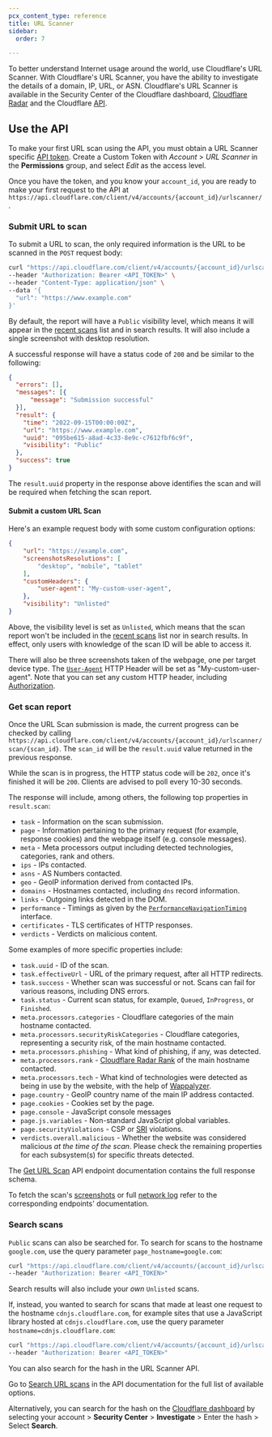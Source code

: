 ```yaml
---
pcx_content_type: reference
title: URL Scanner
sidebar:
  order: 7

---
```



To better understand Internet usage around the world, use Cloudflare's URL Scanner. With Cloudflare's URL Scanner, you have the ability to investigate the details of a domain, IP, URL, or ASN. Cloudflare's URL Scanner is available in the Security Center of the Cloudflare dashboard, [Cloudflare Radar](https://radar.cloudflare.com/scan) and the Cloudflare [API](/api/operations/urlscanner-search-scans).

## Use the API

To make your first URL scan using the API, you must obtain a URL Scanner specific [API token](/fundamentals/api/get-started/create-token/). Create a Custom Token with *Account* > *URL Scanner* in the **Permissions** group, and select *Edit* as the access level.

Once you have the token, and you know your `account_id`, you are ready to make your first request to the API at `https://api.cloudflare.com/client/v4/accounts/{account_id}/urlscanner/`.

### Submit URL to scan

To submit a URL to scan, the only required information is the URL to be scanned in the `POST` request body:

```bash
curl "https://api.cloudflare.com/client/v4/accounts/{account_id}/urlscanner/scan" \
--header "Authorization: Bearer <API_TOKEN>" \
--header "Content-Type: application/json" \
--data '{
  "url": "https://www.example.com"
}'
```

By default, the report will have a `Public` visibility level, which means it will appear in the [recent scans](https://radar.cloudflare.com/scan#recent-scans) list and in search results. It will also include a single screenshot with desktop resolution.

A successful response will have a status code of `200` and be similar to the following:

```json
{
  "errors": [],
  "messages": [{
      "message": "Submission successful"
  }],
  "result": {
    "time": "2022-09-15T00:00:00Z",
    "url": "https://www.example.com",
    "uuid": "095be615-a8ad-4c33-8e9c-c7612fbf6c9f",
    "visibility": "Public"
  },
  "success": true
}
```

The `result.uuid` property in the response above identifies the scan and will be required when fetching the scan report.

#### Submit a custom URL Scan

Here's an example request body with some custom configuration options:

```json
{
	"url": "https://example.com",
	"screenshotsResolutions": [
		"desktop", "mobile", "tablet"
	],
	"customHeaders": {
		"user-agent": "My-custom-user-agent",
	},
	"visibility": "Unlisted"
}
```

Above, the visibility level is set as `Unlisted`, which means that the scan report won't be included in the [recent scans](https://radar.cloudflare.com/scan#recent-scans) list nor in search results. In  effect, only users with knowledge of the scan ID will be able to access it.

There will also be three screenshots taken of the webpage, one per target device type. The [`User-Agent`](https://developer.mozilla.org/en-US/docs/Web/HTTP/Headers/User-Agent) HTTP Header will be set as "My-custom-user-agent". Note that you can set any custom HTTP header, including [Authorization](https://developer.mozilla.org/en-US/docs/Web/HTTP/Headers/Authorization).

### Get scan report

Once the URL Scan submission is made, the current progress can be checked by calling `https://api.cloudflare.com/client/v4/accounts/{account_id}/urlscanner/scan/{scan_id}`. The `scan_id` will be the `result.uuid` value returned in the previous response.

While the scan is in progress, the HTTP status code will be `202`, once it's finished it will be `200`. Clients are advised to poll every 10-30 seconds.

The response will include, among others, the following top properties in `result.scan`:

* `task` - Information on the scan submission.
* `page` - Information pertaining to the primary request (for example, response cookies) and the webpage itself (e.g. console messages).
* `meta` - Meta processors output including detected technologies, categories, rank and others.
* `ips` - IPs contacted.
* `asns` - AS Numbers contacted.
* `geo` - GeoIP information derived from contacted IPs.
* `domains` - Hostnames contacted, including `dns` record information.
* `links` - Outgoing links detected in the DOM.
* `performance` - Timings as given by the [`PerformanceNavigationTiming`](https://developer.mozilla.org/en-US/docs/Web/API/PerformanceNavigationTiming) interface.
* `certificates` - TLS certificates of HTTP responses.
* `verdicts` - Verdicts on malicious content.

Some examples of more specific properties include:

* `task.uuid` - ID of the scan.
* `task.effectiveUrl` - URL of the primary request, after all HTTP redirects.
* `task.success` - Whether scan was successful or not. Scans can fail for various reasons, including DNS errors.
* `task.status` - Current scan status, for example, `Queued`, `InProgress`, or `Finished`.
* `meta.processors.categories` - Cloudflare categories of the main hostname contacted.
* `meta.processors.securityRiskCategories` - Cloudflare categories, representing a security risk, of the main hostname contacted.
* `meta.processors.phishing` - What kind of phishing, if any, was detected.
* `meta.processors.rank` - [Cloudflare Radar Rank](http://blog.cloudflare.com/radar-domain-rankings/) of the main hostname contacted.
* `meta.processors.tech` - What kind of technologies were detected as being in use by the website, with the help of [Wappalyzer](https://github.com/wappalyzer/wappalyzer).
* `page.country` - GeoIP country name of the main IP address contacted.
* `page.cookies` - Cookies set by the page.
* `page.console` - JavaScript console messages
* `page.js.variables` - Non-standard JavaScript global variables.
* `page.securityViolations` - <GlossaryTooltip term="content security policy (CSP)" link="https://developer.mozilla.org/en-US/docs/Web/HTTP/CSP">CSP</GlossaryTooltip> or [SRI](https://developer.mozilla.org/en-US/docs/Web/Security/Subresource_Integrity) violations.
* `verdicts.overall.malicious` - Whether the website was considered malicious *at the time of the scan*. Please check the remaining properties for each subsystem(s) for specific threats detected.

The [Get URL Scan](/api/operations/urlscanner-get-scan) API endpoint documentation contains the full response schema.

To fetch the scan's [screenshots](/api/operations/urlscanner-get-scan-screenshot) or full [network log](/api/operations/urlscanner-get-scan-har) refer to the corresponding endpoints' documentation.

### Search scans

`Public` scans can also be searched for. To search for scans to the hostname `google.com`, use the query parameter `page_hostname=google.com`:

```bash
curl "https://api.cloudflare.com/client/v4/accounts/{account_id}/urlscanner/scan?page_hostname=google.com" \
--header "Authorization: Bearer <API_TOKEN>"
```

Search results will also include your *own* `Unlisted` scans.

If, instead, you wanted to search for scans that made at least one request to the hostname `cdnjs.cloudflare.com`, for example sites that use a JavaScript library hosted at `cdnjs.cloudflare.com`, use the query parameter `hostname=cdnjs.cloudflare.com`:

```bash
curl "https://api.cloudflare.com/client/v4/accounts/{account_id}/urlscanner/scan?hostname=cdnjs.cloudflare.com" \
--header "Authorization: Bearer <API_TOKEN>"
```

You can also search for the hash in the URL Scanner API.

Go to [Search URL scans](/api/operations/urlscanner-search-scans) in the API documentation for the full list of available options.

Alternatively, you can search for the hash on the [Cloudflare dashboard](https://dash.cloudflare.com/) by selecting your account > **Security Center** > **Investigate** > Enter the hash > Select **Search**.